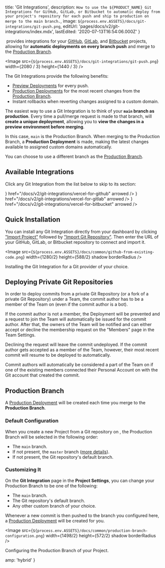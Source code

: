 
  title: 'Git Integrations',
  description: `How to use the ${PRODUCT_NAME} Git Integrations for GitHub, GitLab, or Bitbucket to automatic deploy from your project's repository for each push and ship to production on merge to the main branch.`,
  image: `${process.env.ASSETS}/docs/git-integrations/git-push.png`,
  editUrl: 'pages/docs/v2/git-integrations/index.mdx',
  lastEdited: '2020-07-13T16:54:06.000Z'
}

​​<ProductName /> provides integrations for your [GitHub](/docs/v2/git-integrations/vercel-for-github), [GitLab](/docs/v2/git-integrations/vercel-for-gitlab), and [Bitbucket](/docs/v2/git-integrations/vercel-for-bitbucket) projects, allowing for **automatic deployments on every branch push** and merge to the [Production Branch](#production-branch).

<Image
  src={`${process.env.ASSETS}/docs/git-integrations/git-push.png`}
  width={2080 / 3}
  height={1440 / 3}
/>

The <ProductName /> Git Integrations provide the following benefits:

- [Preview Deployments](/docs/v2/platform/deployments#preview) for every push.
- [Production Deployments](/docs/v2/platform/deployments#production) for the most recent changes from the [Production Branch](#production-branch).
- Instant rollbacks when reverting changes assigned to a custom domain.

The easiest way to use a Git Integration is to think of your **`main` branch as production**. Every time a pull/merge request is made to that branch, <ProductName /> will **create a unique deployment**, allowing you to **view the changes in a preview environment before merging**.

In this case, `main` is the Production Branch. When merging to the Production Branch, a **Production Deployment** is made, making the latest changes available to assigned custom domains automatically.

You can choose to use a different branch as the [Production Branch](#production-branch).

## Available Integrations

Click any Git Integration from the list below to skip to its section:

<List columnsDesktop={3} columnsTablet={3} columnsMobile={1}>
  <IconCard
    label="GitHub"
    icon={<GitHubIcon />}
    href="/docs/v2/git-integrations/vercel-for-github"
    arrowed
  />
  <IconCard
    label="GitLab"
    icon={<GitLabIcon />}
    href="/docs/v2/git-integrations/vercel-for-gitlab"
    arrowed
  />
  <IconCard
    label="Bitbucket"
    icon={<BitbucketIcon />}
    href="/docs/v2/git-integrations/vercel-for-bitbucket"
    arrowed
  />
</List>

## Quick Installation

You can install any Git Integration directly from your dashboard by clicking ["Import Project"](/import) followed by ["Import Git Repository"](/import/git). Then enter the URL of your GitHub, GitLab, or Bitbucket repository to connect and import it.

<Image
  src={`${process.env.ASSETS}/docs/common/github-from-existing-code.png`}
  width={1280/2}
  height={588/2}
  shadow
  borderRadius
/>
<Caption>Installing the Git Integration for a Git provider of your choice.</Caption>

## Deploying Private Git Repositories

In order to deploy commits from a private Git Repository (or a fork of a private Git Repository) under a Team, the commit author has to be a member of the Team on <ProductName /> (even if the commit author is a bot).

If the commit author is not a member, the Deployment will be prevented and a request to join the Team will automatically be issued for the commit author. After that, the owners of the Team will be notified and can either accept or decline the membership request on the "Members" page in the Team Settings.

Declining the request will leave the commit undeployed. If the commit author gets accepted as a member of the Team, however, their most recent commit will resume to be deployed to <ProductName /> automatically.

Commit authors will automatically be considered a part of the Team on <ProductName /> if one of the existing members connected their Personal Account on <ProductName /> with the Git account that created the commit.

## Production Branch

A [Production Deployment](/docs/v2/platform/deployments#production) will be created each time you merge to the **Production Branch**.

### Default Configuration

When you create a new Project from a Git repository on <ProductName />, the Production Branch will be selected in the following order:

- The `main` branch.
- If not present, the `master` branch ([more details](https://vercel.com/blog/production-branch-setting#a-note-on-the-master-branch)).
- If not present, the Git repository's default branch.

### Customizing It

On the **Git Integration** page in the **Project Settings**, you can change your Production Branch to be one of the following:

- The `main` branch.
- The Git repository's default branch.
- Any other custom branch of your choice.

Whenever a new commit is then pushed to the branch you configured here, a [Production Deployment](/docs/v2/platform/deployments#production) will be created for you.

<Image
  src={`${process.env.ASSETS}/docs/common/production-branch-configuration.png`}
  width={1498/2}
  height={572/2}
  shadow
  borderRadius
/>
<Caption>Configuring the Production Branch of your Project.</Caption>


  amp: 'hybrid'
}
